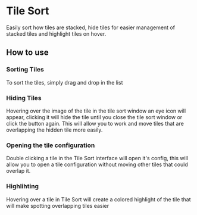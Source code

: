 
# Tile Sort

<ModuleInfo/>

Easily sort how tiles are stacked, hide tiles for easier management of
stacked tiles and highlight tiles on hover.

## How to use

<ImageButBetter
  src='/images/Tile-Sort/Tsoverview.png'
  alt='The Tile Sort Interface'
  width={2000}
  height={2000}
  className={styles.wikiimage}
/>

### Sorting Tiles

To sort the tiles, simply drag and drop in the list

### Hiding Tiles

Hovering over the image of the tile in the tile sort window an eye icon
will appear, clicking it will hide the tile until you close the tile
sort window or click the button again. This will allow you to work and
move tiles that are overlapping the hidden tile more easily.

### Opening the tile configuration

<ImageButBetter
  src='/images/Tile-Sort/Tsbtn.png'
  alt='The Button to open Tile Sort'
  width={2000}
  height={2000}
  className={styles.wikiimagesmall}
/>

Double clicking a tile in the Tile Sort interface will open it's config,
this will allow you to open a tile configuration without moving other
tiles that could overlap it.

### Highlihting

Hovering over a tile in Tile Sort will create a colored highlight of the
tile that will make spotting overlapping tiles easier
